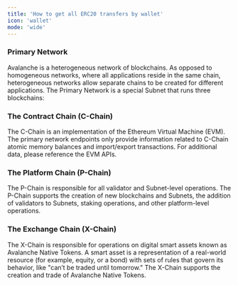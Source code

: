 ```yaml
---
title: 'How to get all ERC20 transfers by wallet'
icon: 'wallet'
mode: 'wide'
---
```


### Primary Network ###
Avalanche is a heterogeneous network of blockchains. As opposed to homogeneous networks, where all applications reside in the same chain, heterogeneous networks allow separate chains to be created for different applications. The Primary Network is a special Subnet that runs three blockchains:

### The Contract Chain (C-Chain) ###
The C-Chain is an implementation of the Ethereum Virtual Machine (EVM). The primary network endpoints only provide information related to C-Chain atomic memory balances and import/export transactions. For additional data, please reference the EVM APIs.

### The Platform Chain (P-Chain) ###
The P-Chain is responsible for all validator and Subnet-level operations. The P-Chain supports the creation of new blockchains and Subnets, the addition of validators to Subnets, staking operations, and other platform-level operations.

### The Exchange Chain (X-Chain) ###
The X-Chain is responsible for operations on digital smart assets known as Avalanche Native Tokens. A smart asset is a representation of a real-world resource (for example, equity, or a bond) with sets of rules that govern its behavior, like "can’t be traded until tomorrow." The X-Chain supports the creation and trade of Avalanche Native Tokens.
